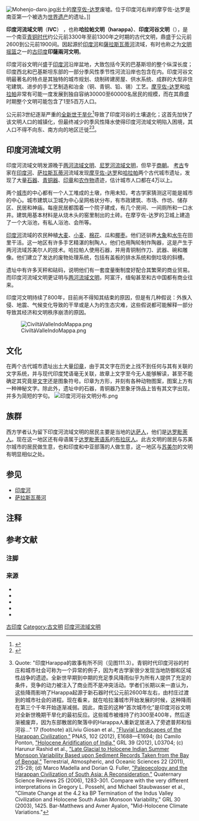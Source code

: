 {{Expand|time=2012-09-08T06:56:23+00:00 }}

{{Infobox archaeological culture
| name        = 印度河流域文明
| map         = Indus Valley Civilization, Mature Phase (2600-1900 BCE).png
| mapalt      = IVC major sites
| region      = [[巴基斯坦|巴基斯坦]][[印度河|印度河]]流域盆地，以及位于印度西北和东巴基斯坦的季节性的{{link-en|加格-哈克拉河|Ghaggar-Hakra River}}
| typesite    = [[哈拉帕|哈拉帕]]
| majorsites  = [[摩亨佐-达罗|摩亨佐-达罗]]({{coord|27|19|45|N|68|08|20|E|display=inline,title}})，哈拉帕，{{link-en|多拉维拉|Dholavira}}， {{link-en|甘纳瑞瓦拉|Ganeriwala}}，以及{{link-en|拉吉加里|Rakhigarhi}}
| period      = [[青铜时代#南亞|青铜时代的南亚地区]]
| dates       = {{circa|3300|1300 BCE}}
| precededby  = [[梅赫尔格尔|梅赫尔格尔]]
| followedby  = {{link-en|上色灰陶具文化|Painted Grey Ware culture}}<br />{{link-en|H号陵墓文化|Cemetery H culture}}
}}
[[File:Mohenjo-daro.jpg|thumb]]出土的[[摩亨佐-达罗|摩亨佐-达罗]]废墟。位于印度河右岸的摩亨佐-达罗是南亚第一个被选为[[世界遗产|世界遗产]]的遗址。]]

'''印度河流域文明'''（'''IVC'''） ，也称'''哈拉帕文明（harappa）'''、'''印度河谷文明'''（{{lang-en|'''Indus Valley Civilization'''}}），是一个南亚[[青铜时代|青铜时代]]约公元前3300年至前1300年之时期的古代文明，鼎盛于公元前2600到公元前1900间{{Sfn|Wright|2009|p=1}}{{refn|group=lower-alpha|Wright: "Mesopotamia and Egypt ... co-existed with the Indus civilization during its florescence between 2600 and 1900 BC."{{Sfn|Wright|2009|p=1}}}}。因起源於[[印度河|印度河]]和[[薩拉斯瓦蒂河|薩拉斯瓦蒂河]]流域，有时也称之为[[文明摇篮|文明摇篮]]之一的[[古印度|古印度]]'''印薩兩河文明'''{{sfn|Wright|2009}}{{refn|group=lower-alpha|Wright: "印度河谷文明是“古东方”三个文明之一：与美索不达米亚和埃及一样，是旧世界早期文明的发源地（Childe，1950年）。 美索不达米亚和埃及的寿命更长，但在2600年至1900年间与印度文明同时存在。在这三个文明中，印度河最广阔，从今天的东北阿富汗延伸到巴基斯坦和印度。"{{sfn|Wright|2009}}}}。

印度河谷文明兴盛于[[印度河|印度河]]沿岸盆地，大致包括今天的巴基斯坦的整个纵深长度；印度西北和巴基斯坦东部的一部分季风性季节性河流沿岸也包含在内{{Sfn|Wright|2009|p=1}}{{Sfn|Giosan|Clift|Macklin|Fuller|2012}}。印度河谷文明最著名的特点是其独特的城市规划、烧制砖建房屋、供水系统、成群的大型非住宅建筑、进步的手工艺制造和冶金（铜、青铜、铅、锡）工艺{{Sfn|Wright|2009|pp=115–125}}。[[摩亨佐-达罗|摩亨佐-达罗]]和[[哈拉帕|哈拉帕]]非常有可能一度发展到独自容纳30000至60000名居民的规模{{Sfn|Dyson|2018|p=29}}{{refn|group=lower-alpha|Dyson: "Mohenjo-daro和Harappa可能分别容纳了30,000至60,000人（在前一地区可能相对更多）。水运对于这些城市及其附属聚落的供给至关重要。尽管如此，绝大多数人仍然生活在农村地区。在印度河流域文明的鼎盛时期，该次大陆可能容纳了4-6百万人。"{{Sfn|Dyson|2018|p=29}}}}，而在其鼎盛时期整个文明可能包含了1至5百万人口{{Sfn|McIntosh|2008|p=187}}{{refn|group=lower-alpha|McIntosh: "印度河谷为人口的大量增长提供了巨大的潜力和空间。到Harappa文明鼎盛时期结束时，Harappa文明的人口数估计在1-5百万之间，可能远低于该地区的土地承载能力。"{{Sfn|McIntosh|2008|p=187}}}}。

公元前3世纪逐渐严重的[[全新世干旱化|全新世干旱化]]<ref>{{cite journal |last1=Ponton |first1=Camilo |last2=Giosan |first2=Liviu |last3=Eglinton |first3=Tim I. |last4=Fuller |first4=Dorian Q. |last5=Johnson |first5=Joel E. |last6=Kumar |first6=Pushpendra |last7=Collett |first7=Tim S. |title=Holocene aridification of India |journal=Geophysical Research Letters |volume=39 |issue=3 |year=2012 |pages=n/a |issn=0094-8276 |doi=10.1029/2011GL050722|bibcode=2012GeoRL..39.3704P |url=http://discovery.ucl.ac.uk/1347997/ |hdl=1912/5100 }}</ref>导致了印度河谷的土壤退化；这首先加快了该文明人口的城镇化，但最终减少的季风性降水使得印度河流域文明陷入困境，其人口不得不向东、南方向的地区迁徙<ref>{{cite journal |url=https://aip.scitation.org/doi/10.1063/5.0012059 |title=Uncovering transitions in paleoclimate time series and the climate driven demise of an ancient civilization |series=Nishant Malik, Chaos (2020) |year=2020 |doi=10.1063/5.0012059 |last1=Malik |first1=Nishant |journal=Chaos: An Interdisciplinary Journal of Nonlinear Science |volume=30 |issue=8 |page=083108 |pmid=32872795 |access-date=2020-12-24 |archive-date=2021-02-10 |archive-url=https://web.archive.org/web/20210210185240/https://aip.scitation.org/doi/10.1063/5.0012059 |dead-url=no }}</ref><ref>{{citation|last=Brooke|first=John L.|title=Climate Change and the Course of Global History: A Rough Journey|url=https://books.google.com/books?id=O9TSAgAAQBAJ&pg=PA296|date=2014|publisher=Cambridge University Press|isbn=978-0-521-87164-8|page=296|accessdate=2020-12-24|archive-date=2021-02-10|archive-url=https://web.archive.org/web/20210210185316/https://books.google.com/books?id=O9TSAgAAQBAJ&pg=PA296|dead-url=no}} Quote: "印度Harappa的故事有所不同（见图111.3）。青铜时代印度河谷的村庄和城市社会可称为一个异常的例子，因为考古学家很少发现当地防御和区域性战争的遗迹。全新世早期到中期的充足季风降雨似乎为所有人提供了充足的条件，竞争的动力被注入了商业而不是冲突活动。学者们长期以来一直认为，这些降雨影响了Harappa起源于新石器时代公元前2600年左右，由村庄过渡到的城市社会的进程。现在看来，就在哈拉潘城市开始发展的时候，这种降雨在第三个千年开始逐渐减弱。因此，南亚的这种“首次城市化”是印度河谷文明对全新世晚期干旱化的最初反应。这些城市被维持了约300至400年，然后逐渐被废弃，因为东部散居的聚落中的Harappa人重新定居进入了旁遮普邦和恒河谷..." 17 (footnote) a)Liviu Giosan et al., [http://www.pnas.org/content/109/26/E1688.full "Fluvial Landscapes of the Harappan Civilization,"] {{Wayback|url=http://www.pnas.org/content/109/26/E1688.full |date=20210210185357 }} PNAS, 102 (2012), E1688—E1694; (b) Camilo Ponton, [http://onlinelibrary.wiley.com/doi/10.1029/2011GL050722/full "Holocene Aridification of India,"] {{Wayback|url=http://onlinelibrary.wiley.com/doi/10.1029/2011GL050722/full |date=20170702031357 }} GRL 39 (2012), L03704;  (c) Harunur Rashid et al., [http://research.bpcrc.osu.edu/Icecore/publications/Rashid%20et%20al%20Terr%20Atmos%20Ocean%20Sci%202011v222p215.pdf "Late Glacial to Holocene Indian Summer Monsoon Variability Based upon Sediment Records Taken from the Bay of Bengal,"] {{Wayback|url=http://research.bpcrc.osu.edu/Icecore/publications/Rashid%20et%20al%20Terr%20Atmos%20Ocean%20Sci%202011v222p215.pdf |date=20191007120507 }} Terrestrial, Atmospheric, and Oceanic Sciences 22 (2011), 215-28; (d) Marco Madella and Dorian Q. Fuller, [http://www.sciencedirect.com/science/article/pii/S0277379105002908 "Paleoecology and the Harappan Civilization of South Asia: A Reconsideration,"] Quaternary Science Reviews 25 (2006), 1283-301. Compare with the very different interpretations in Gregory L. Possehl{{citation|last=Possehl|first=Gregory L.|title=The Indus Civilization: A Contemporary Perspective|url=https://books.google.com/books?id=pmAuAsi4ePIC&pg=PA239|year=2002|pages=237–245|publisher=Rowman Altamira|isbn=978-0-7591-0172-2|accessdate=2020-12-24|archive-date=2021-02-10|archive-url=https://web.archive.org/web/20210210185317/https://books.google.com/books?id=pmAuAsi4ePIC&pg=PA239|dead-url=no}},  and Michael Staubwasser et al., "Climate Change at the 4.2 ka BP Termination of the Indus Valley Civilization and Holocene South Asian Monsoon Variability," GRL 30 (2003), 1425. Bar-Matthews and Avner Ayalon, "Mid-Holocene Climate Variations."</ref>。

{{印度历史}}

== 印度河流域文明 ==
印度河流域文明发源晚于[[两河流域文明|两河流域文明]]、[[尼罗河流域文明|尼罗河流域文明]]，但早于[[商朝|商朝]]。 [[考古|考古]]专家在[[印度河|印度河]]、[[萨拉斯瓦蒂河|萨拉斯瓦蒂河]]流域发现[[摩亨佐-达罗|摩亨佐-达罗]]和[[哈拉帕_(巴基斯坦)|哈拉帕]]两个古代城市遗址，发现了大量[[石器|石器]]、[[青铜器|青铜器]]、[[印章|印章]]和[[农作物|农作物]]遗迹，估计城市人口都在4万以上。

两个[[城市|城市]]的中心都有一个人工堆成的土墩，作用未知，考古学家猜测这可能是城市的中心。城市建筑以卫城为中心呈网格状分布，有市政建筑、市场、作坊、储存区、民居和神庙。每座民居都围着一个院子建成，有几个房间、一间厕所和一口水井。建筑用基本材料是从烧木头的窑里制出的土砖。在摩亨佐-达罗的卫城上建造了一个大浴池，有私人浴池、会所等。

[[印度河|印度河]]流域的农民种植[[大麦|大麦]]、[[小麦|小麦]]、[[棉花|棉花]]、瓜和[[椰枣|椰枣]]。他们还驯养[[大象|大象]]和[[水牛|水牛]]在田里干活。这一地区有许多手艺精湛的制陶人，他们也用陶轮制作陶器，这是产生于两河流域苏美尔人的技术。哈拉帕人使用石器，并用青铜制作刀、武器、碗和雕像。他们建立了发达的废物处理系统，包括有盖板的排水系统和倒垃圾的斜槽。

遗址中有许多天秤和砝码，说明他们有一套度量衡制度好配合其繁荣的商业贸易。而印度河流域文明更证明与[[两河流域文明|两河流域文明]]，阿富汗，缅甸甚至和古中国都有商业往来。

印度河文明持续了800年，目前尚不得知其结束的原因，但是有几种假说：外族入侵、地震、气候变化导致的干旱或是人为的生态灾难，这些假说都可能解释一部分导致其经济和文明秩序崩溃的原因。

[[File:CiviltàValleIndoMappa.png|thumb]]

== 文化 ==
{{see|印度河文字}}
在两个古代城市遗址出土大量[[印章|印章]]，由于其文字在历史上找不到任何与其有关联的文字系统，并与现代印度梵语毫无关联，故章上文字至今无人能够解读，甚至不能确定其究竟是[[文字|文字]]还是图象符号。印章为方形，并刻有各种动物图案，图案上方有一种神秘文字。除此外，遗址中的石器，青铜器乃至象牙饰品上皆有其文字出现，并多为简短的字句。
[[File:印度河河谷文明分布.png|thumb]]
== 族群 ==
{{commons category|Indus Valley Civilization}}
{{wikivoyage|:en:Mohenjo-daro|摩亨佐-达罗{{en icon}}}}
西方学者认为留下印度河流域文明的居民主要是当地的[[达萨_(梵语)|达萨人]]，他们是[[达罗毗荼人|达罗毗荼人]]。现在这一地区还有母语属于[[达罗毗荼语系|达罗毗荼语系]]的[[布拉灰人|布拉灰人]]。此古文明的居民与苏美尔城市的居民做生意，也和印度和中亚部落的人做生意，这一地区与[[苏美尔|苏美尔]]的文明有明显相似之处。

==参见==
*[[印度河|印度河]]
*[[萨拉斯瓦蒂河|萨拉斯瓦蒂河]]
==注释==
{{notelist}}
==参考文献==
===注脚===
{{reflist|3}}
===来源===
{{refbegin|35em}}
* {{cite book |last=Dyson |first=Tim |title=A Population History of India: From the First Modern People to the Present Day |url=https://books.google.com/books?id=3TRtDwAAQBAJ |year=2018 |publisher=Oxford University Press |isbn=978-0-19-882905-8 |access-date=2020-12-24 |archive-date=2019-10-18 |archive-url=https://web.archive.org/web/20191018184311/https://books.google.com/books?id=3TRtDwAAQBAJ |dead-url=no }}
* {{cite journal |last1=Giosan |first1=L. |last2=Clift|first2=P. D.|last3=Macklin |first3=M. G. |last4=Fuller |first4=D. Q. |last5=Constantinescu |first5=S. |last6=Durcan |first6=J. A. |last7=Stevens |first7=T. |last8=Duller |first8=G. A. T. |last9=Tabrez |first9=A. R. |last10=Gangal |first10=K. |last11=Adhikari |first11=R. |last12=Alizai |first12=A. |last13=Filip |first13=F. |last14=VanLaningham |first14=S. |last15=Syvitski |first15=J. P. M. |title=Fluvial landscapes of the Harappan civilization |journal=Proceedings of the National Academy of Sciences |volume=109 |issue=26 |year=2012 |pages=E1688–E1694 |issn=0027-8424 |doi=10.1073/pnas.1112743109 |pmid=22645375 |pmc=3387054 |bibcode=2012PNAS..109E1688G}}
* {{cite book |last=Wright |first=Rita P. |author-link=Rita P. Wright |title=The Ancient Indus: Urbanism, Economy, and Society |url=https://books.google.com/books?id=gAgFPQAACAAJ |access-date=29 September 2013 |year=2009 |publisher=Cambridge University Press |isbn=978-0-521-57219-4 |archive-date=2016-06-28 |archive-url=https://web.archive.org/web/20160628065355/https://books.google.com/books?id=gAgFPQAACAAJ |dead-url=no }}
* {{cite book|last=McIntosh|first=Jane|title=A Peaceful Realm: The Rise And Fall of the Indus Civilization|location=Boulder|publisher=Westview Press|year=2001|isbn=978-0-8133-3532-2|url=https://archive.org/details/peacefulrealmri00mcin}}
* {{cite book |last=McIntosh|first=Jane|title=The Ancient Indus Valley: New Perspectives|url=https://books.google.com/books?id=1AJO2A-CbccC|year=2008|publisher=ABC-CLIO|isbn=978-1-57607-907-2}}
{{refend}}
{{Authority control}}
[[Category:古印度|]]
[[Category:古文明|Category:古文明]]
[[Category:印度河流域文明|]]